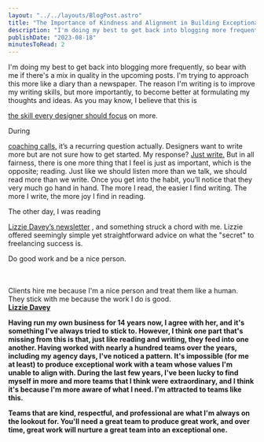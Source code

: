 ```yaml
---
layout: "../../layouts/BlogPost.astro"
title: "The Importance of Kindness and Alignment in Building Exceptional Teams"
description: "I'm doing my best to get back into blogging more frequently, so bear with me if there's a mix in quality in the upcoming posts. I'm trying to approach this more like a diary than a newspaper. The reason I'm writing is to improve my writing skills, but more importantly, to become better at formulating my thoughts and ideas. As you may know, I believe that this is the skill every designer should focus on more.\n\n\nDuring coaching calls, it’s a recurring question actually. Designers want to write mor"
publishDate: "2023-08-18"
minutesToRead: 2
---
```


<p>I'm doing my best to get back into blogging more frequently, so bear with me if there's a mix in quality in the upcoming posts. I'm trying to approach this more like a diary than a newspaper. The reason I'm writing is to improve my writing skills, but more importantly, to become better at formulating my thoughts and ideas. As you may know, I believe that this is </p>
<a href="https://www.antonsten.com/designers-write/">the skill every designer should focus</a>
 on more.</p>
<p>During </p>
<a href="https://www.antonsten.com/coaching/">coaching calls,</a>
 it’s a recurring question actually. Designers want to write more but are not sure how to get started. My response? 
<a href="https://www.antonsten.com/justwrite/">Just write.</a>
 But in all fairness, there is one more thing that I feel is just as important, which is the opposite; reading. Just like we should listen more than we talk, we should read more than we write. Once you get into the habit, you’ll notice that they very much go hand in hand. The more I read, the easier I find writing. The more I write, the more joy I find in reading.</p>
<p>The other day, I was reading </p>
<a href="https://www.lizziedavey.com/?ref="antonsten".com">Lizzie Davey’s newsletter</a>
 , and something struck a chord with me. Lizzie offered seemingly simple yet straightforward advice on what the "secret" to freelancing success is.</p>
<div class="blockquote">
</div>
<div>
<p>Do good work and be a nice person. </p>
<br>
<br>Clients hire me because I'm a nice person and treat them like a human. They stick with me because the work I do is good. </br>
<strong>
<a href="https://www.lizziedavey.com/?ref="antonsten".com">Lizzie Davey </a>
</div>
<p>Having run my own business for 14 years now, I agree with her, and it's something I've always tried to stick to. However, I think one part that's missing from this is that, just like reading and writing, they feed into one another. Having worked with nearly a hundred teams over the years, including my agency days, I've noticed a pattern. It's impossible (for me at least) to produce exceptional work with a team whose values I'm unable to align with. During the last few years, I've been lucky to find myself in more and more teams that I think were extraordinary, and I think it's because I'm more aware of what I need. I'm attracted to teams like this.</p>
<p>Teams that are kind, respectful, and professional are what I'm always on the lookout for. You'll need a great team to produce great work, and over time, great work will nurture a great team into an exceptional one.</p>
